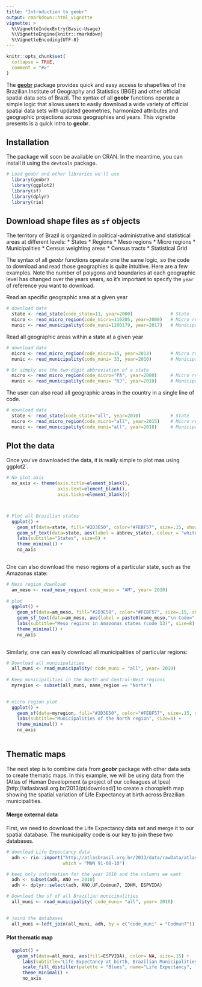 ```yaml
---
title: "Introduction to geobr"
output: rmarkdown::html_vignette
vignette: >
  %\VignetteIndexEntry{Basic-Usage}
  %\VignetteEngine{knitr::rmarkdown}
  %\VignetteEncoding{UTF-8}
---
```


```r
knitr::opts_chunk$set(
  collapse = TRUE,
  comment = "#>"
)
```

The [**geobr**](https://github.com/ipeaGIT/geobr) package provides quick and easy access to shapefiles of the Brazilian Institute of Geography and Statistics (IBGE) and other official spatial data sets of Brazil. The syntax of all **geobr** functions operate a simple logic that allows users to easily download a wide variety of official spatial data sets with updated geometries, harmonized attributes and geographic projections across geographies and years. This vignette presents is a quick intro to **geobr**.


## Installation

The package will soon be available on CRAN. In the meantime, you can install it using the `devtools` package.

```r
# Load geobr and other libraries we'll use
  library(geobr)
  library(ggplot2)
  library(sf)
  library(dplyr)
  library(rio)

```



## Download shape files as `sf` objects

The territory of Brazil is organized in political-administrative and statistical areas at different levels: 
* States
* Regions
* Meso regions
* Micro regions
* Municipalities
* Census weighting areas
* Census tracts
* Statistical Grid 

The syntax of all *geobr* functions operate one the same logic, so the code to download and read those geographies is quite intuitive. Here are a few examples. Note the number of polygons and boundaries at each geographic level has changed over the years years, so it's important to specify the `year` of reference you want to download.


Read an specific geographic area at a given year
```r
# download data
  state <- read_state(code_state=11, year=2000)              # State
  micro <- read_micro_region(code_micro=110205, year=2000)   # Micro region
  munic <- read_municipality(code_muni=1200179, year=2017)   # Municipality

```


Read all geographic areas within a state at a given year
```r
# download data
  micro <- read_micro_region(code_micro=15, year=2013)       # Micro region
  munic <- read_municipality(code_muni= 33, year=2010)       # Municipality

# Or simply use the two-digit abbreviation of a state
  micro <- read_micro_region(code_micro="PA", year=2000)     # Micro region
  munic <- read_municipality(code_muni= "RJ", year=2010)     # Municipality

```


The user can also read all geographic areas in the country in a single line of code.
```r
# download data
  state <- read_state(code_state="all", year=2010)           # State
  micro <- read_micro_region(code_micro="all", year=2015)    # Micro region
  munic <- read_municipality(code_muni="all", year=2018)     # Municipality

```


## Plot the data


Once you've downloaded the data, it is really simple to plot mas using ggplot2`.


```r

# No plot axis
  no_axis <- theme(axis.title=element_blank(),
                   axis.text=element_blank(),
                   axis.ticks=element_blank())



# Plot all Brazilian states
  ggplot() + 
    geom_sf(data=state, fill="#2D3E50", color="#FEBF57", size=.15, show.legend = FALSE) + 
    geom_sf_text(data=state, aes(label = abbrev_state), colour = "white") +
    labs(subtitle="States", size=8) + 
    theme_minimal() +
    no_axis
  
```

One can also download the meso regions of a particular state, such as the Amazonas state:

```r
# Meso region download
  am_meso <- read_meso_region( code_meso = "AM", year= 2010)
  
# plot
  ggplot() +
    geom_sf(data=am_meso, fill="#2D3E50", color="#FEBF57", size=.15, show.legend = FALSE) +
    geom_sf_text(data=am_meso, aes(label = paste0(name_meso,"\n Code=",code_meso)), colour = "white",size = 2.6) +
    labs(subtitle="Meso regions in Amazonas states (code 13)", size=8) + 
    theme_minimal() +
    no_axis
  
```
Similarly, one can easily download all municipalities of particular regions:


```r
# Download all municipalities
  all_muni <- read_municipality( code_muni = "all", year= 2010)
  
# Keep municipalities in the North and Central-West regions
  myregion <- subset(all_muni, name_region == "Norte")
    

# micro region plot
  ggplot() + 
    geom_sf(data=myregion, fill="#2D3E50", color="#FEBF57", size=.15, show.legend = FALSE) +
    labs(subtitle="Municipalities of the North region", size=8) + 
    theme_minimal() +
    no_axis
    
```


## Thematic maps

The next step is to combine  data from ***geobr*** package with other data sets to create thematic maps. In this example, we will be using data from the (Atlas of Human Development (a project of our colleagues at Ipea)[http://atlasbrasil.org.br/2013/pt/download/] to create a choropleth map showing the spatial variation of Life Expectancy at birth across Brazilian municipalities.

#### Merge external data

First, we need to download the Life Expectancy data set and merge it to our spatial database. The municipality code is our key to join these two databases.

```r

# download Life Expectancy data
  adh <- rio::import("http://atlasbrasil.org.br/2013/data/rawData/atlas2013_dadosbrutos_pt.xlsx",
                     which = "MUN 91-00-10")

# keep only information for the year 2010 and the columns we want
  adh <- subset(adh, ANO == 2010)
  adh <- dplyr::select(adh, ANO,UF,Codmun7, IDHM, ESPVIDA)

# Download the sf of all Brazilian municipalities
  all_muni <- read_municipality( code_muni= "all", year= 2010)

  
# joind the databases
  all_muni <-left_join(all_muni, adh, by = c("code_muni" = "Codmun7"))
```

#### Plot thematic map

```r

  ggplot() + 
    geom_sf(data=all_muni, aes(fill=ESPVIDA), color= NA, size=.15) + 
      labs(subtitle="Life Expectancy at birth, Brazilian Municipalities 2010", size=8) + 
      scale_fill_distiller(palette = "Blues", name="Life Expectancy", limits = c(65,80)) +
      theme_minimal() +
      no_axis

```


